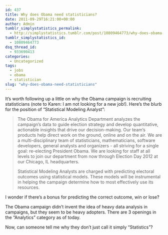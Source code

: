 ```yaml
---
id: 437
title: Why does Obama need statisticians?
date: 2011-09-29T16:21:00+00:00
author: Admin
tumblr_simplystatistics_permalink:
  - http://simplystatistics.tumblr.com/post/10809464773/why-does-obama-need-statisticians
tumblr_simplystatistics_id:
  - 10809464773
dsq_thread_id:
  - 933690413
categories:
  - Uncategorized
tags:
  - jobs
  - obama
  - statistician
slug: "why-does-obama-need-statisticians"
---
```

It&#8217;s worth following up a little on why the Obama campaign is recruiting statisticians (note to Karen: I am not looking for a new job!). Here&#8217;s the blurb for the position of &#8220;Statistical Modeling Analyst&#8221;:

> The Obama for America Analytics Department analyzes the campaign&#8217;s data to guide election strategy and develop quantitative, actionable insights that drive our decision-making. Our team&#8217;s products help direct work on the ground, online and on the air. We are a multi-disciplinary team of statisticians, mathematicians, software developers, general analysts and organizers - all striving for a single goal: re-electing President Obama. We are looking for staff at all levels to join our department from now through Election Day 2012 at our Chicago, IL headquarters. 
> 
> 
>   Statistical Modeling Analysts are charged with predicting electoral outcomes using statistical models. These models will be instrumental in helping the campaign determine how to most effectively use its resources.
> </blockquote> 
> 
> 
>   I wonder if there&#8217;s a bonus for predicting the correct outcome, win or lose?
> 
> 
> 
>   The Obama campaign didn&#8217;t invent the idea of heavy data analysis in campaigns, but they seem to be heavy adopters. There are 3 openings in the &#8220;Analytics&#8221; category as of today. 
> 
> 
> 
>   Now, can someone tell me why they don&#8217;t just call it simply &#8220;Statistics&#8221;?
> 
